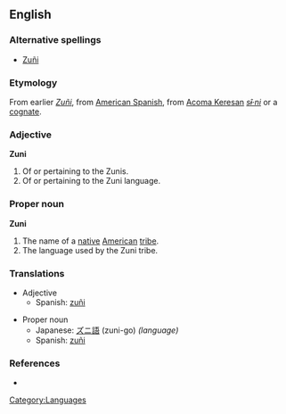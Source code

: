 ==English==
===Alternative spellings===
*[[Zuñi]]

===Etymology===
From earlier ''[[Zuñi]]'', from [[American Spanish]], from [[Acoma Keresan]] ''[[sɨ̂‧ni]]'' or a [[cognate]].

===Adjective===
'''Zuni'''
# Of or pertaining to the Zunis.
# Of or pertaining to the Zuni language.

===Proper noun===
'''Zuni'''
# The name of a [[native]] [[American]] [[tribe]].
# The language used by the Zuni tribe.

===Translations===
* Adjective
** Spanish: [[zuñi]]

* Proper noun
** Japanese: [[ズニ語]] (zuni-go) ''(language)''
** Spanish: [[zuñi]] {{m}}

===References===
{{pedialite|Zuni}}
{{ethnologue|code=zun}}
* {{R:Dictionary.com|Zuni}}

[[Category:Languages]]